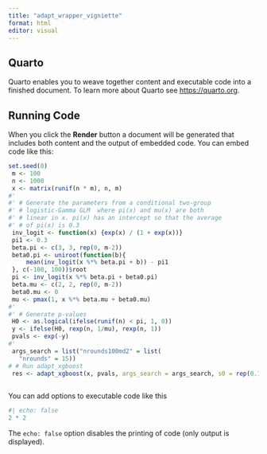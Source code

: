 ```yaml
---
title: "adapt_wrapper_vigniette"
format: html
editor: visual
---
```


## Quarto

Quarto enables you to weave together content and executable code into a finished document. To learn more about Quarto see <https://quarto.org>.

## Running Code

When you click the **Render** button a document will be generated that includes both content and the output of embedded code. You can embed code like this:

```r

set.seed(0)
 m <- 100
 n <- 1000
 x <- matrix(runif(n * m), n, m)
#'
#' # Generate the parameters from a conditional two-group
#' # logistic-Gamma GLM  where pi(x) and mu(x) are both
#' # linear in x. pi(x) has an intercept so that the average
#' # of pi(x) is 0.3
 inv_logit <- function(x) {exp(x) / (1 + exp(x))}
 pi1 <- 0.3
 beta.pi <- c(3, 3, rep(0, m-2))
 beta0.pi <- uniroot(function(b){
     mean(inv_logit(x %*% beta.pi + b)) - pi1
 }, c(-100, 100))$root
 pi <- inv_logit(x %*% beta.pi + beta0.pi)
 beta.mu <- c(2, 2, rep(0, m-2))
 beta0.mu <- 0
 mu <- pmax(1, x %*% beta.mu + beta0.mu)
#'
#' # Generate p-values
 H0 <- as.logical(ifelse(runif(n) < pi, 1, 0))
 y <- ifelse(H0, rexp(n, 1/mu), rexp(n, 1))
 pvals <- exp(-y)
#'
 args_search = list("nrounds100md2" = list(
   "nrounds" = 15))
# # Run adapt_xgboost
 res <- adapt_xgboost(x, pvals, args_search = args_search, s0 = rep(0.15, n), nfits = 5)
 
```

You can add options to executable code like this

```r
#| echo: false
2 * 2
```

The `echo: false` option disables the printing of code (only output is displayed).
